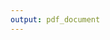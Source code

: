```yaml
---
output: pdf_document
---
```


\chapter{Results 3}\label{ch:res-3}
\thispagestyle{empty}
\section{Social care, multimorbidity, and unscheduled health care use}

\begin{itemize}[noitemsep]
\item National picture
\item broken down by LA
\item broken down by HB
\end{itemize}

